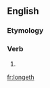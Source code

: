 ==English==

===Etymology===
{{suffix|en|long|eth}}

===Verb===
{{head|en|verb form}}

# {{en-archaic third-person singular of|long}}

[[fr:longeth]]